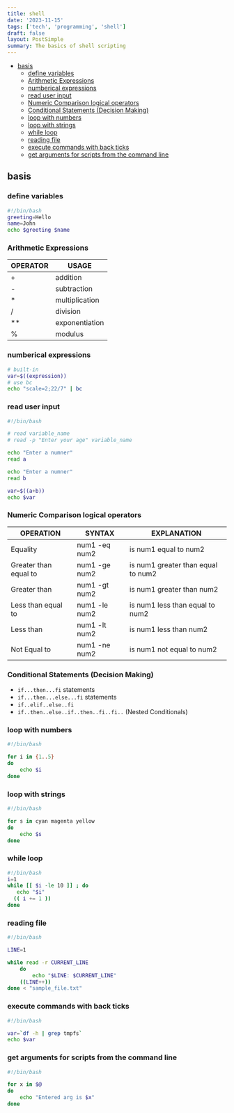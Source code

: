 ```yaml
---
title: shell
date: '2023-11-15'
tags: ['tech', 'programming', 'shell']
draft: false
layout: PostSimple
summary: The basics of shell scripting
---
```


- [basis](#basis)
  - [define variables](#define-variables)
  - [Arithmetic Expressions](#arithmetic-expressions)
  - [numberical expressions](#numberical-expressions)
  - [read user input](#read-user-input)
  - [Numeric Comparison logical operators](#numeric-comparison-logical-operators)
  - [Conditional Statements (Decision Making)](#conditional-statements-decision-making)
  - [loop with numbers](#loop-with-numbers)
  - [loop with strings](#loop-with-strings)
  - [while loop](#while-loop)
  - [reading file](#reading-file)
  - [execute commands with back ticks](#execute-commands-with-back-ticks)
  - [get arguments for scripts from the command line](#get-arguments-for-scripts-from-the-command-line)

## basis

### define variables

```bash
#!/bin/bash
greeting=Hello
name=John
echo $greeting $name
```

### Arithmetic Expressions

| OPERATOR | USAGE          |
| -------- | -------------- |
| +        | addition       |
| -        | subtraction    |
| \*       | multiplication |
| /        | division       |
| \*\*     | exponentiation |
| %        | modulus        |

### numberical expressions

```bash
# built-in
var=$((expression))
# use bc
echo "scale=2;22/7" | bc
```

### read user input

```bash
#!/bin/bash

# read variable_name
# read -p "Enter your age" variable_name

echo "Enter a numner"
read a

echo "Enter a numner"
read b

var=$((a+b))
echo $var
```

### Numeric Comparison logical operators

| OPERATION             | SYNTAX        | EXPLANATION                        |
| --------------------- | ------------- | ---------------------------------- |
| Equality              | num1 -eq num2 | is num1 equal to num2              |
| Greater than equal to | num1 -ge num2 | is num1 greater than equal to num2 |
| Greater than          | num1 -gt num2 | is num1 greater than num2          |
| Less than equal to    | num1 -le num2 | is num1 less than equal to num2    |
| Less than             | num1 -lt num2 | is num1 less than num2             |
| Not Equal to          | num1 -ne num2 | is num1 not equal to num2          |

### Conditional Statements (Decision Making)

- `if...then...fi` statements
- `if...then...else...fi` statements
- `if..elif..else..fi`
- `if..then..else..if..then..fi..fi..` (Nested Conditionals)

### loop with numbers

```bash
#!/bin/bash

for i in {1..5}
do
    echo $i
done
```

### loop with strings

```bash
#!/bin/bash

for s in cyan magenta yellow
do
	echo $s
done
```

### while loop

```bash
#!/bin/bash
i=1
while [[ $i -le 10 ]] ; do
   echo "$i"
  (( i += 1 ))
done
```

### reading file

```bash
#!/bin/bash

LINE=1

while read -r CURRENT_LINE
	do
		echo "$LINE: $CURRENT_LINE"
    ((LINE++))
done < "sample_file.txt"
```

### execute commands with back ticks

```bash
#!/bin/bash

var=`df -h | grep tmpfs`
echo $var
```

### get arguments for scripts from the command line

```bash
#!/bin/bash

for x in $@
do
    echo "Entered arg is $x"
done
```
